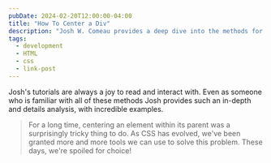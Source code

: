```yaml
---
pubDate: 2024-02-20T12:00:00-04:00
title: "How To Center a Div"
description: "Josh W. Comeau provides a deep dive into the methods for centering an element in css today."
tags:
  - development
  - HTML
  - css
  - link-post
---
```



Josh's tutorials are always a joy to read and interact with. Even as someone who is familiar with all of these methods Josh provides such an in-depth and details analysis, with incredible examples.

> For a long time, centering an element within its parent was a surprisingly tricky thing to do. As CSS has evolved, we've been granted more and more tools we can use to solve this problem. These days, we're spoiled for choice!

<PostLink link="https://www.joshwcomeau.com/css/center-a-div/" />

